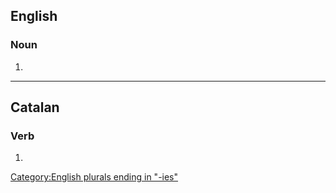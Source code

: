 {{also|aviàries}}
==English==

===Noun===
{{head|en|noun plural form}}

# {{plural of|aviary|lang=en}}

[[Category:English plurals ending in "-ies"]]

----

==Catalan==

===Verb===
{{head|ca|verb form}}

# {{ca-verb form of|p=2|n=sg|m=cond|aviar}}